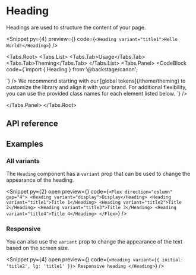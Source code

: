 
# Heading

Headings are used to structure the content of your page.

<Snippet
  py={4}
  preview={<HeadingSnippet story="Title1" />}
  code={`<Heading variant="title1">Hello World!</Heading>`}
/>

<Tabs.Root>
  <Tabs.List>
    <Tabs.Tab>Usage</Tabs.Tab>
    <Tabs.Tab>Theming</Tabs.Tab>
  </Tabs.List>
  <Tabs.Panel>
    <CodeBlock
      code={`import { Heading } from '@backstage/canon';

<Heading />
`}
    />
  </Tabs.Panel>
  <Tabs.Panel>
    We recommend starting with our [global tokens](/theme/theming) to customize the library and align it with
    your brand. For additional flexibility, you can use the provided class names for each element listed below.
    <CodeBlock
      code={`<Heading className="heading" />`}
    />

  </Tabs.Panel>
</Tabs.Root>

## API reference

<PropsTable data={headingPropDefs} />

## Examples

### All variants

The `Heading` component has a `variant` prop that can be used to change the
appearance of the heading.

<Snippet
  py={2}
  open
  preview={<HeadingSnippet story="AllVariants" />}
  code={`<Flex direction="column" gap="4">
    <Heading variant="display">Display</Heading>
    <Heading variant="title1">Title 1</Heading>
    <Heading variant="title2">Title 2</Heading>
    <Heading variant="title3">Title 3</Heading>
    <Heading variant="title4">Title 4</Heading>
</Flex>`}
/>

### Responsive

You can also use the `variant` prop to change the appearance of the text based
on the screen size.

<Snippet
  py={4}
  open
  preview={<HeadingSnippet story="Responsive" />}
  code={`<Heading variant={{ initial: 'title2', lg: 'title1' }}>
    Responsive heading
  </Heading>`}
/>
